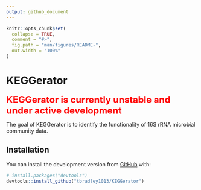 ```yaml
---
output: github_document
---
```


<!-- README.md is generated from README.Rmd. Please edit that file -->

```r
knitr::opts_chunk$set(
  collapse = TRUE,
  comment = "#>",
  fig.path = "man/figures/README-",
  out.width = "100%"
)
```

# KEGGerator

<font color='red' size='5em'><b>KEGGerator is currently unstable and under active development</b></font>

<!-- badges: start -->
<!-- badges: end -->

The goal of KEGGerator is to identify the functionality of 16S rRNA microbial community data. 

## Installation

You can install the development version from [GitHub](https://github.com/) with:

``` r
# install.packages("devtools")
devtools::install_github("tbradley1013/KEGGerator")
```


